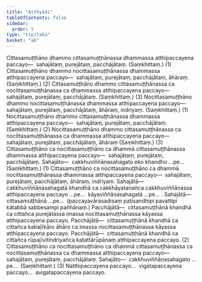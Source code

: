 ```yaml
---
title: "Atthyādi"
tableOfContents: false
sidebar:
  order: 5
type: "tipitaka"
basket: "ab"
---
```



<DynamicBreadcrumb />

<Division number="230">

<Paragraph number="2885">
Cittasamuṭṭhāno dhammo cittasamuṭṭhānassa dhammassa atthipaccayena paccayo—  sahajātaṃ, purejātaṃ, pacchājātaṃ. (Saṃkhittaṃ.) (1)
</Paragraph>

<Paragraph number="2886">
Cittasamuṭṭhāno dhammo nocittasamuṭṭhānassa dhammassa atthipaccayena paccayo—  sahajātaṃ, purejātaṃ, pacchājātaṃ, āhāraṃ. (Saṃkhittaṃ.) (2)
</Paragraph>

<Paragraph number="2887">
Cittasamuṭṭhāno dhammo cittasamuṭṭhānassa ca nocittasamuṭṭhānassa ca dhammassa atthipaccayena paccayo—  sahajātaṃ, purejātaṃ, pacchājātaṃ. (Saṃkhittaṃ.) (3)
</Paragraph>

<Paragraph number="2888">
Nocittasamuṭṭhāno dhammo nocittasamuṭṭhānassa dhammassa atthipaccayena paccayo—  sahajātaṃ, purejātaṃ, pacchājātaṃ, āhāraṃ, indriyaṃ. (Saṃkhittaṃ.) (1)
</Paragraph>

<Paragraph number="2889">
Nocittasamuṭṭhāno dhammo cittasamuṭṭhānassa dhammassa atthipaccayena paccayo—  sahajātaṃ, purejātaṃ, pacchājātaṃ. (Saṃkhittaṃ.) (2)
</Paragraph>

<Paragraph number="2890">
Nocittasamuṭṭhāno dhammo cittasamuṭṭhānassa ca nocittasamuṭṭhānassa ca dhammassa atthipaccayena paccayo—  sahajātaṃ, purejātaṃ, pacchājātaṃ, āhāraṃ (Saṃkhittaṃ.) (3)
</Paragraph>

</Division>
<Division number="231">

<Paragraph number="2891">
Cittasamuṭṭhāno ca nocittasamuṭṭhāno ca dhammā cittasamuṭṭhānassa dhammassa atthipaccayena paccayo—  sahajātaṃ, purejātaṃ, pacchājātaṃ. <Emphasis>Sahajāto</Emphasis>—  cakkhuviññāṇasahagato eko khandho …pe…  (Saṃkhittaṃ.) (1)
</Paragraph>

<Paragraph number="2892">
Cittasamuṭṭhāno ca nocittasamuṭṭhāno ca dhammā nocittasamuṭṭhānassa dhammassa atthipaccayena paccayo—  sahajātaṃ, purejātaṃ, pacchājātaṃ, āhāraṃ, indriyaṃ. <Emphasis>Sahajātā</Emphasis>—  cakkhuviññāṇasahagatā khandhā ca cakkhāyatanañca cakkhuviññāṇassa atthipaccayena paccayo …pe…  kāyaviññāṇasahagatā …pe… . <Emphasis>Sahajātā</Emphasis>—  cittasamuṭṭhānā …pe…  (paccayavārasadisaṃ paṭisandhipi pavattipi kātabbā sabbesampi pañhānaṃ.) <Emphasis>Pacchājātā</Emphasis>—  cittasamuṭṭhānā khandhā ca cittañca purejātassa imassa nocittasamuṭṭhānassa kāyassa atthipaccayena paccayo. <Emphasis>Pacchājātā</Emphasis>—  cittasamuṭṭhānā khandhā ca cittañca kabaḷīkāro āhāro ca imassa nocittasamuṭṭhānassa kāyassa atthipaccayena paccayo. <Emphasis>Pacchājātā</Emphasis>—  cittasamuṭṭhānā khandhā ca cittañca rūpajīvitindriyañca kaṭattārūpānaṃ atthipaccayena paccayo. (2)
</Paragraph>

<Paragraph number="2893">
Cittasamuṭṭhāno ca nocittasamuṭṭhāno ca dhammā cittasamuṭṭhānassa ca nocittasamuṭṭhānassa ca dhammassa atthipaccayena paccayo—  sahajātaṃ, purejātaṃ, pacchājātaṃ. <Emphasis>Sahajāto</Emphasis>—  cakkhuviññāṇasahagato …pe…  (Saṃkhittaṃ.) (3)
</Paragraph>

<Paragraph number="2894">
Natthipaccayena paccayo…  vigatapaccayena paccayo…  avigatapaccayena paccayo.
</Paragraph>
</Division>